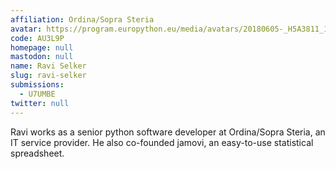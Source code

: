 ```yaml
---
affiliation: Ordina/Sopra Steria
avatar: https://program.europython.eu/media/avatars/20180605-_H5A3811_1_ZDPrxk2.jpg
code: AU3L9P
homepage: null
mastodon: null
name: Ravi Selker
slug: ravi-selker
submissions:
  - U7UMBE
twitter: null
---
```


Ravi works as a senior python software developer at Ordina/Sopra Steria, an IT
service provider. He also co-founded jamovi, an easy-to-use statistical
spreadsheet.
